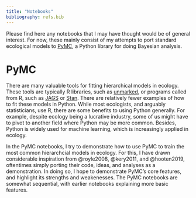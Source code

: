 ```yaml
---
title: "Notebooks"
bibliography: refs.bib
---
```


Please find here any notebooks that I may have thought would be of general interest. For now, these mainly consist of my attempts to port standard ecological models to [PyMC](https://www.pymc.io/welcome.html), a Python library for doing Bayesian analysis. 

# PyMC

There are many valuable tools for fitting hierarchical models in ecology. These tools are typically R libraries, such as [unmarked](https://rbchan.github.io/unmarked/), or programs called from R, such as [JAGS](https://www.mbr-pwrc.usgs.gov/pubanalysis/roylebook/) or [Stan](https://fukamilab.github.io/BIO202/09-C-occupancy-models.html). There are relatively fewer examples of how to fit these models in Python. While most ecologists, and arguably statisticians, use R, there are some benefits to using Python generally. For example, despite ecology being a lucrative industry, some of us might have to pivot to another field where Python may be more common. Besides, Python is widely used for machine learning, which is increasingly applied in ecology.  

In the PyMC notebooks, I try to demonstrate how to use PyMC to train the most common hierarchcial models in ecology. For this, I have drawn considerable inspiration from @royle2008, @kery2011, and @hooten2019, oftentimes simply porting their code, ideas, and analyses as a demonstration. In doing so, I hope to demonstrate PyMC's core features, and highlight its strengths and weakenesses. The PyMC notebooks are somewhat sequential, with earlier notebooks explaining more basic features.